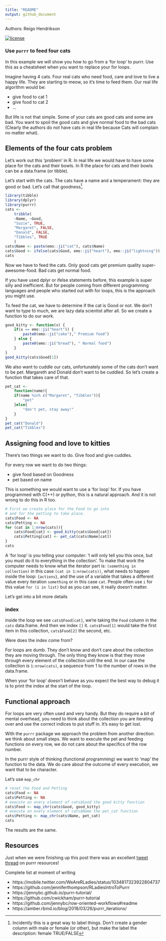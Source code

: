 ```yaml
---
title: "README"
output: github_document
---
```


Authors: Reigo Hendrikson

[![license](https://img.shields.io/github/license/mashape/apistatus.svg)](https://choosealicense.com/licenses/mit/)

### Use `purrr` to feed four cats

In this example we will show you how to go from a 'for loop' to purrr. 
Use this as a cheatsheet when you want to replace your for loops.

Imagine having 4 cats. Four real cats who need food, care and love to live a happy life. They are starting to meow, so it's time to feed them. Our real life algorithm would be:

* give food to cat 1
* give food to cat 2
* ...

But life is not that simple. Some of your cats are good cats and some are bad. You want to spoil the good cats and give normal food to the bad cats (Clearly the authors do not have cats in real life because Cats will complain no matter what).

## Elements of the four cats problem

Let's work out this 'problem' in R. In real life we would have to have some place for the cats and their bowls. In R the place for cats and their bowls can be a data.frame (or tibble).

Let's start with the cats. The cats have a name and a temperament: they are good or bad. Let's call that goodness^[Incidently this is a great way to label things. Don't create a gender column with male or female (or other), but make the label the description: female TRUE/FALSE].

```r
library(tibble)
library(dplyr)
library(purrr)
cats <- 
    tribble(
    ~Name, ~Good,
    "Suzie", TRUE,
    "Margaret", FALSE,
    "Donald", FALSE,
    "Tibbles", TRUE
    )
cats$Name <- paste(emo::ji("cat"), cats$Name)
cats$Good <- ifelse(cats$Good, emo::ji("heart"), emo::ji("lightning"))
cats
```
Now we have to feed the cats. Only good cats get premium quality super-awesome-food. Bad cats get normal food.

If you have used dplyr or ifelse statements before, this example is super silly and inefficient. But for people coming from different programming languages and people who started out with for loops, this is the approach you might use.

To feed the cat, we have to determine if the cat is Good or not. We don't want to type to much, we are lazy data scientist after all. So we create a function to do our work.

```r
good_kitty <- function(x) {
    if(x == emo::ji("heart")) {
        paste0(emo::ji("cake")," Premium food")
    } else {
        paste0(emo::ji("bread"), " Normal food")
    }
}
good_kitty(cats$Good[1])
```

We also want to cuddle our cats, unfortunately some of the cats don't
want to be pet. Margareth and Donald don't want to be cuddled. 
So let's create a function that takes care of that.

```r
pet_cat <- 
    function(name){
    if(name %in% c("Margaret", "Tibbles")){
        "pet"
    }else{
        "don't pet, stay away!"
    }
}
pet_cat("Donald")
pet_cat("Tibbles")
```


## Assigning food and love to kitties

There's two things we want to do. Give food and give cuddles.

For every row we want to do two things:

* give food based on Goodness
* pet based on name

This is something we would want to use a 'for loop' for.
If you have programmed with C(++) or python, this is a natural 
approach. And it is not wrong to do this in R too.

```r
# First we create place for the Food to go into
# and for the petting to take place. 
cats$Food <- NA
cats$Petting <- NA
for (cat in 1:nrow(cats)){
    cats$Food[cat] <- good_kitty(cats$Good[cat])
    cats$Petting[cat] <- pet_cat(cats$Name[cat])
}
cats
```

A 'for loop' is you telling your computer: 'I will only tell you this
once, but you must do it to everything in the collection'. 
To make that work the computer needs to know what the iterator part
is: ` (something in collection)` in this case `(cat in 1:nrow(cats))`,
what needs to happen inside the loop: `{actions}`, and the use of a 
variable that takes a different value every iteration `something` or in this case `cat`. People often use `i` for this value `for (i in list)` but as you can see, it really doesn't matter.

Let's get into a bit more details

### index

inside the loop we see `cats$Food[cat]`, we're taking the `Food` column in the `cats` data.frame. And then we index `[]` it. 
`cats$Food[1]` would take the first item in this collection, `cats$Food[2]` the second, etc.

Were does the index come from?

For loops are dumb. They don't know and don't care about the collection
they are moving through. The only thing they know is that they move through every element of the collection until the end.
In our case the collection is `1:nrow(cats)`, a sequence from 1 to
the number of rows in the data.frame.

When your 'for loop' doesn't behave as you expect the best way to
debug it is to print the index at the start of the loop.

## Functional approach

For loops are very often used and very handy. But they do require a
bit of mental overhead, you need to think about the collection
you are iterating over and use the correct indices to put stuff in.
It's easy to get lost.

With the `purrr` package we approach the problem from another direction:
we think about small steps. We want to execute the pet and feeding functions on every row, we do not care about the specifics of the row number. 

In the purrr style of thinking (functional programming) we want to 'map' the function to the data. We do care about the outcome of every execution, we want that to be character.  

Let's use `map_chr`

```r
# reset the Food and Petting
cats$Food <- NA
cats$Petting <- NA
# execute on every element of cats$Good the good kitty function
cats$Food <- map_chr(cats$Good, good_kitty)
# execute on every element of cats$Name the pet_cat function
cats$Petting <- map_chr(cats$Name, pet_cat)
cats
```


The results are the same. 

## Resources

Just when we were finishing up this post there was an excellent [tweet thread](https://mobile.twitter.com/apreshill/status/1036986558887342080) on
purrr resources! 

Complete list at moment of writing

* https://mobile.twitter.com/WeAreRLadies/status/1034817323922804737
* https://github.com/jenniferthompson/RLadiesIntroToPurrr
* https://jennybc.github.io/purrr-tutorial/
* https://github.com/cwickham/purrr-tutorial
* https://github.com/jennybc/row-oriented-workflows#readme
* https://amber.rbind.io/blog/2018/03/26/purrr_iterations/

